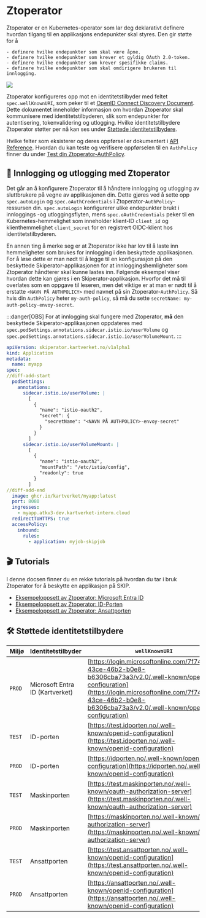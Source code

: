 
# Ztoperator

<Columns> 
  <Column className='col--8'>
    Ztoperator er en Kubernetes-operator som lar deg deklarativt definere hvordan tilgang til en applikasjons endepunkter skal styres. Den gir støtte for å
    
    - definere hvilke endepunkter som skal være åpne.
    - definere hvilke endepunkter som krever et gyldig OAuth 2.0-token.
    - definere hvilke endepunkter som krever spesifikke claims.
    - definere hvilke endepunkter som skal omdirigere brukeren til innlogging.
  </Column>
  <Column className='text--center'>
    <img src={ZtoperatorLogo} style={{width: 300}} />
  </Column>
</Columns>

Ztoperator konfigureres opp mot en identitetstilbyder med feltet `spec.wellKnownURI`, som peker til et [OpenID Connect Discovery Document](https://openid.net/specs/openid-connect-discovery-1_0.html). Dette dokumentet inneholder informasjon om hvordan Ztoperator skal kommunisere med identitetstilbyderen, slik som endepunkter for autentisering, tokenvalidering og utlogging. 
Hvilke identitetstilbydere Ztoperator støtter per nå kan ses under [Støttede identitetstilbydere](#-støttede-identitetstilbydere).

Hvilke felter som eksisterer og deres oppførsel er dokumentert i [API Reference](02-api-docs.mdx).
Hvordan du kan teste og verifisere oppførselen til en `AuthPolicy` finner du under [Test din Ztoperator-AuthPolicy](03-test-authpolicy.mdx).

## 🚀 Innlogging og utlogging med Ztoperator

Det går an å konfigurere Ztoperator til å håndtere innlogging og utlogging av sluttbrukere på vegne av applikasjonen din. 
Dette gjøres ved å sette opp `spec.autoLogin` og `spec.oAuthCredentials` i Ztoperator-`AuthPolicy`-ressursen din. 
`spec.autoLogin` konfigurerer ulike endepunkter brukt i innloggings -og utloggingsflyten, mens `spec.oAuthCredentials` 
peker til en Kubernetes-hemmelighet som inneholder klient-ID `client_id` og klienthemmelighet `client_secret` for en registrert OIDC-klient hos identitetstilbyderen. 

En annen ting å merke seg er at Ztoperator ikke har lov til å laste inn hemmeligheter som brukes for innlogging i den beskyttede applikasjonen. 
For å løse dette er man nødt til å legge til en konfigurasjon på den beskyttede Skiperator-applikasjonen for at innloggingshemligheter som Ztoperator håndterer skal kunne lastes inn.
Følgende eksempel viser hvordan dette kan gjøres i en Skiperator-applikasjon. Hvorfor det må til overlates som en oppgave til leseren, men det viktige er at 
man er nødt til å erstatte `<NAVN PÅ AUTHPOLICY>` med navnet på sin Ztoperator-`AuthPolicy`. Så hvis din `AuthPolicy` heter `my-auth-policy`, så må du sette `secretName: my-auth-policy-envoy-secret`.

:::danger[OBS]
For at innlogging skal fungere med Ztoperator, **må** den beskyttede Skiperator-applikasjonen oppdateres med 
`spec.podSettings.annotations.sidecar.istio.io/userVolume` og `spec.podSettings.annotations.sidecar.istio.io/userVolumeMount`.
:::

```yaml title="Skiperator-applikasjon med Ztoperator-innlogging"
apiVersion: skiperator.kartverket.no/v1alpha1
kind: Application
metadata:
  name: myapp
spec:
//diff-add-start
  podSettings:
    annotations:
      sidecar.istio.io/userVolume: |
        [
          {
            "name": "istio-oauth2",
            "secret": {
              "secretName": "<NAVN PÅ AUTHPOLICY>-envoy-secret"
            }
          }
        ]
      sidecar.istio.io/userVolumeMount: |
        [
          {
            "name": "istio-oauth2",
            "mountPath": "/etc/istio/config",
            "readonly": true
          }
        ]
//diff-add-end
  image: ghcr.io/kartverket/myapp:latest
  port: 8080
  ingresses:
    - myapp.atkv3-dev.kartverket-intern.cloud
  redirectToHTTPS: true
  accessPolicy:
    inbound: 
      rules:
        - application: myjob-skipjob
```

## 🎬 Tutorials

I denne docsen finner du en rekke tutorials på hvordan du tar i bruk Ztoperator for å beskytte en applikasjon på SKIP.

- [Eksempeloppsett av Ztoperator: Microsoft Entra ID](01-tutorials.mdx#microsoft-entra-id)
- [Eksempeloppsett av Ztoperator: ID-Porten](01-tutorials.mdx#id-porten)
- [Eksempeloppsett av Ztoperator: Ansattporten](01-tutorials.mdx#ansattporten)

## 🛠 Støttede identitetstilbydere

| Miljø | Identitetstilbyder | `wellKnownURI` |
| --- | --- | --- |
| `PROD` | Microsoft Entra ID (Kartverket) | [https://login.microsoftonline.com/7f74c8a2-43ce-46b2-b0e8-b6306cba73a3/v2.0/.well-known/openid-configuration](https://login.microsoftonline.com/7f74c8a2-43ce-46b2-b0e8-b6306cba73a3/v2.0/.well-known/openid-configuration) |
| `TEST` | ID-porten | [https://test.idporten.no/.well-known/openid-configuration](https://test.idporten.no/.well-known/openid-configuration) |
| `PROD` | ID-porten | [https://idporten.no/.well-known/openid-configuration](https://idporten.no/.well-known/openid-configuration) |
| `TEST` | Maskinporten | [https://test.maskinporten.no/.well-known/oauth-authorization-server](https://test.maskinporten.no/.well-known/oauth-authorization-server) |
| `PROD` | Maskinporten | [https://maskinporten.no/.well-known/oauth-authorization-server](https://maskinporten.no/.well-known/oauth-authorization-server) |
| `TEST` | Ansattporten | [https://test.ansattporten.no/.well-known/openid-configuration](https://test.ansattporten.no/.well-known/openid-configuration) |
| `PROD` | Ansattporten | [https://ansattporten.no/.well-known/openid-configuration](https://ansattporten.no/.well-known/openid-configuration) |

